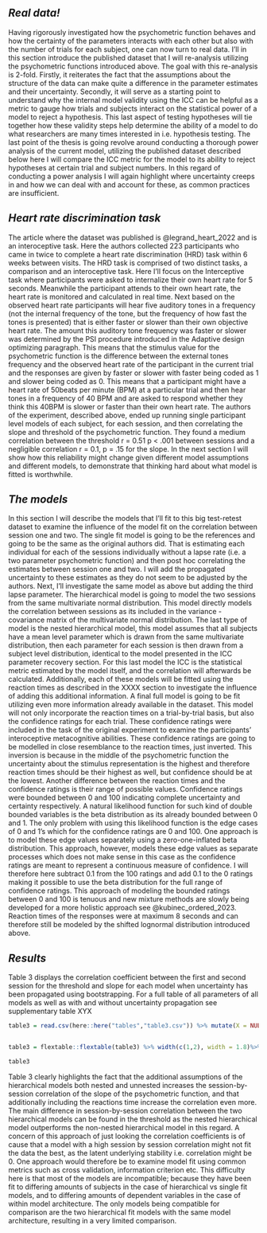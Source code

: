 ## *Real data!*

Having rigorously investigated how the psychometric function behaves and how the certainty of the parameters interacts with each other but also with the number of trials for each subject, one can now turn to real data. I’ll in this section introduce the published dataset that I will re-analysis utilizing the psychometric functions introduced above. The goal with this re-analysis is 2-fold. Firstly, it reiterates the fact that the assumptions about the structure of the data can make quite a difference in the parameter estimates and their uncertainty. Secondly, it will serve as a starting point to understand why the internal model validity using the ICC can be helpful as a metric to gauge how trials and subjects interact on the statistical power of a model to reject a hypothesis. This last aspect of testing hypotheses will tie together how these validity steps help determine the ability of a model to do what researchers are many times interested in i.e. hypothesis testing. The last point of the thesis is going revolve around conducting a thorough power analysis of the current model, utilizing the published dataset described below here I will compare the ICC metric for the model to its ability to reject hypotheses at certain trial and subject numbers. In this regard of conducting a power analysis I will again highlight where uncertainty creeps in and how we can deal with and account for these, as common practices are insufficient.


## *Heart rate discrimination task* 

The article where the dataset was published is @legrand_heart_2022 and is an interoceptive task. Here the authors collected 223 participants who came in twice to complete a heart rate discrimination (HRD) task within 6 weeks between visits.  The HRD task is comprised of two distinct tasks, a comparison and an interoceptive task. Here I’ll focus on the Interceptive task where participants were asked to internalize their own heart rate for 5 seconds. Meanwhile the participant attends to their own heart rate, the heart rate is monitored and calculated in real time. Next based on the observed heart rate participants will hear five auditory tones in a frequency (not the internal frequency of the tone, but the frequency of how fast the tones is presented) that is either faster or slower than their own objective heart rate. The amount this auditory tone frequency was faster or slower was determined by the PSI procedure introduced in the Adaptive design optimizing paragraph. This means that the stimulus value for the psychometric function is the difference between the external tones frequency and the observed heart rate of the participant in the current trial and the responses are given by faster or slower with faster being coded as 1 and slower being coded as 0. This means that a participant might have a heart rate of 50beats per minute (BPM) at a particular trial and then hear tones in a frequency of 40 BPM and are asked to respond whether they think this 40BPM is slower or faster than their own heart rate. The authors of the experiment, described above, ended up running single participant level models of each subject, for each session, and then correlating the slope and threshold of the psychometric function. They found a medium correlation between the threshold r = 0.51 p < .001 between sessions and a negligible correlation r = 0.1, p = .15 for the slope. In the next section I will show how this reliability might change given different model assumptions and different models, to demonstrate that thinking hard about what model is fitted is worthwhile.

## *The models*

In this section I will describe the models that I’ll fit to this big test-retest dataset to examine the influence of the model fit on the correlation between session one and two.
The single fit model is going to be the references and going to be the same as the original authors did. That is estimating each individual for each of the sessions individually without a lapse rate (i.e. a two parameter psychometric function) and then post hoc correlating the estimates between session one and two. I will add the propagated uncertainty to these estimates as they do not seem to be adjusted by the authors. Next, I’ll investigate the same model as above but adding the third lapse parameter. The hierarchical model is going to model the two sessions from the same multivariate normal distribution. This model directly models the correlation between sessions as its included in the variance - covariance matrix of the multivariate normal distribution. The last type of model is the nested hierarchical model, this model assumes that all subjects have a mean level parameter which is drawn from the same multivariate distribution, then each parameter for each session is then drawn from a subject level distribution, identical to the model presented in the ICC parameter recovery section. For this last model the ICC is the statistical metric estimated by the model itself, and the correlation will afterwards be calculated. Additionally, each of these models will be fitted using the reaction times as described in the XXXX section to investigate the influence of adding this additional information. A final full model is going to be fit utilizing even more information already available in the dataset. This model will not only incorporate the reaction times on a trial-by-trial basis, but also the confidence ratings for each trial. These confidence ratings were included in the task of the original experiment to examine the participants’ interoceptive metacognitive abilities.  These confidence ratings are going to be modelled in close resemblance to the reaction times, just inverted. This inversion is because in the middle of the psychometric function the uncertainty about the stimulus representation is the highest and therefore reaction times should be their highest as well, but confidence should be at the lowest. Another difference between the reaction times and the confidence ratings is their range of possible values. Confidence ratings were bounded between 0 and 100 indicating complete uncertainty and certainty respectively. A natural likelihood function for such kind of double bounded variables is the beta distribution as its already bounded between 0 and 1. The only problem with using this likelihood function is the edge cases of 0 and 1’s which for the confidence ratings are 0 and 100. One approach is to model these edge values separately using a zero-one-inflated beta distribution. This approach, however, models these edge values as separate processes which does not make sense in this case as the confidence ratings are meant to represent a continuous measure of confidence. I will therefore here subtract 0.1 from the 100 ratings and add 0.1 to the 0 ratings making it possible to use the beta distribution for the full range of confidence ratings. This approach of modeling the bounded ratings between 0 and 100 is tenuous and new mixture methods are slowly being developed for a more holistic approach see @kubinec_ordered_2023. Reaction times of the responses were at maximum 8 seconds and can therefore still be modeled by the shifted lognormal distribution introduced above. 

## *Results*

Table 3 displays the correlation coefficient between the first and second session for the threshold and slope for each model when uncertainty has been propagated using bootstrapping. For a full table of all parameters of all models as well as with and without uncertainty propagation see supplementary table XYX



```r
table3 = read.csv(here::here("tables","table3.csv")) %>% mutate(X = NULL)


table3 = flextable::flextable(table3) %>% width(c(1,2), width = 1.8)%>% width(5, width = 1.1)%>% width(4, width = 1.4)

table3
```



Table 3 clearly highlights the fact that the additional assumptions of the hierarchical models both nested and unnested increases the session-by-session correlation of the slope of the psychometric function, and that additionally including the reactions time increase the correlation even more. The main difference in session-by-session correlation between the two hierarchical models can be found in the threshold as the nested hierarchical model outperforms the non-nested hierarchical model in this regard. A concern of this approach of just looking the correlation coefficients is of cause that a model with a high session by session correlation might not fit the data the best, as the latent underlying stability i.e. correlation might be 0. One approach would therefore be to examine model fit using common metrics such as cross validation, information criterion etc. This difficulty here is that most of the models are incompatible; because they have been fit to differing amounts of subjects in the case of hierarchical vs single fit models, and to differing amounts of dependent variables in the case of within model architecture. The only models being compatible for comparison are the two hierarchical fit models with the same model architecture, resulting in a very limited comparison.


